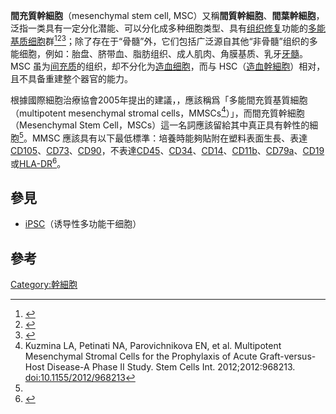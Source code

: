 {{Infobox cell
| Name        = 間充質（間葉）幹細胞
| Latin       = Cellula mesenchymatica praecursoria
| Greek       = 
| Image       = MSC high magnification.jpg
| Caption     = [[透射電子顯微鏡|透射電子顯微鏡]]下的一個間充質細胞，典型的超微結構都已得到展現
| Width       = 
| Image2      = 
| Caption2    = 
<!--
| Code        = [[Terminologia_Histologica|TH]] H2.00.01.0.00008
-->
}}
'''間充質幹細胞'''（mesenchymal stem cell, MSC）又稱'''間質幹細胞'''、'''間葉幹細胞'''，泛指一类具有一定分化潜能、可以分化成多种细胞类型、具有[[组织修复|组织修复]]功能的[[多能基质细胞|多能基质细胞]]群<ref name=Horwitz>{{cite journal|author=Horwitz, E. M., et al. |title=Clarification of the nomenclature for MSC: The International Society for Cellular Therapy position statement.|journal=Cytotherapy 7.5(2005):393-395.}}</ref><ref>{{cite book|title=幹細胞的細胞生物學（The Cell Biology of Stem Cell）|author=Kathrin Plath著， 韓忠朝、李宗金等譯|year=2010|publisher=科學出版社|pages=152}}</ref><ref name=Hu>{{cite book|title=幹細胞生物學|author=胡火珍等|year=2005|publisher=四川大學出版社|pages=126-136}}</ref>；除了存在于“骨髓”外，它们包括广泛源自其他“非骨髓”组织的多能细胞，例如：胎盘、脐带血、脂肪组织、成人肌肉、角膜基质、乳牙[[牙髓|牙髓]]。MSC 虽为[[间充质|间充质]]的组织，却不分化为[[造血细胞|造血细胞]]，而与 HSC（[[造血幹細胞|造血幹細胞]]）相对，且不具备重建整个器官的能力。

根據國際細胞治療協會2005年提出的建議，{{clarify|原先分離的未經過進一步分離的貼壁細胞|post-text=（請進一步說明）}}，應該稱爲「多能間充質基質細胞（multipotent mesenchymal stromal cells，MMSCs<ref>Kuzmina LA, Petinati NA, Parovichnikova EN, et al. Multipotent Mesenchymal Stromal Cells for the Prophylaxis of Acute Graft-versus-Host Disease-A Phase II Study. Stem Cells Int. 2012;2012:968213. doi:10.1155/2012/968213</ref>）」，而間充質幹細胞（Mesenchymal Stem Cell，MSCs）這一名詞應該留給其中真正具有幹性的細胞<ref name=Horwitz/>。MMSC 應該具有以下最低標準：培養時能夠貼附在塑料表面生長、表達[[CD105|CD105]]、[[CD73|CD73]]、[[CD90|CD90]]，不表達[[CD45|CD45]]、[[CD34|CD34]]、[[CD14|CD14]]、[[CD11b|CD11b]]、[[CD79a|CD79a]]、[[CD19|CD19]]或[[HLA-DR|HLA-DR]]<ref>{{cite journal|title=Minimal criteria for defining multipotent mesenchymal stromal cells. The International Society for Cellular Therapy position statement|journal=Cytotherapy, 2006, 8(4):315-7|author=M Dominici et al.}}</ref>。

==參見==
*[[iPSC|iPSC]]（诱导性多功能干细胞）

==參考==
{{reflist}}
{{Stem cells}}
{{Germ layer}}
[[Category:幹細胞|Category:幹細胞]]